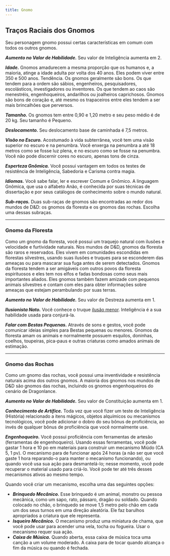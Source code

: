 ```yaml
---
title: Gnomo
---
```


## Traços Raciais dos Gnomos

Seu personagem gnomo possui certas características em comum com todos os outros gnomos.

**_Aumento no Valor de Habilidade._** Seu valor de Inteligência aumenta em 2.

**_Idade._** Gnomos amadurecem a mesma proporção que os humanos e, a maioria, atinge a idade adulta por volta dos 40 anos. Eles podem viver entre 350 e 500 anos. Tendência. Os gnomos geralmente são bons. Os que tendem para a ordem são sábios, engenheiros, pesquisadores, escolásticos, investigadores ou inventores. Os que tendem ao caos são menestréis, engenhoqueiros, andarilhos ou joalheiros caprichosos. Gnomos são bons de coração e, até mesmo os trapaceiros entre eles tendem a ser mais brincalhões que perversos.

**_Tamanho._** Os gnomos tem entre 0,90 e 1,20 metro e seu peso médio é de 20 kg. Seu tamanho é Pequeno.

**_Deslocamento._** Seu deslocamento base de caminhada é 7,5 metros.

**_Visão no Escuro._** Acostumado à vida subterrânea, você tem uma visão superior no escuro e na penumbra. Você enxerga na penumbra a até 18 metros como se fosse luz plena, e no escuro como se fosse na penumbra. Você não pode discernir cores no escuro, apenas tons de cinza.

**_Esperteza Gnômica._** Você possui vantagem em todos os testes de resistência de Inteligência, Sabedoria e Carisma contra magia.

**_Idiomas._** Você sabe falar, ler e escrever Comum e Gnômico. A linguagem Gnômica, que usa o alfabeto Anão, é conhecida por suas técnicas de dissertação e por seus catálogos de conhecimento sobre o mundo natural.

**_Sub-raças._** Duas sub-raças de gnomos são encontradas ao redor dos mundos de D&D: os gnomos da floresta e os gnomos das rochas. Escolha uma dessas subraças.

---

### Gnomo da Floresta

Como um gnomo da floresta, você possui um traquejo natural com ilusões e velocidade e furtividade naturais. Nos mundos de D&D, gnomos da floresta são raros e reservados. Eles vivem em comunidades escondidas em florestas silvestres, usando suas ilusões e truques para se esconderem das ameaças ou para mascarar sua fuga antes de serem detectados. Gnomos da floresta tendem a ser amigáveis com outros povos da floresta espirituosos e eles tem nos elfos e fadas bondosas como seus mais importantes aliados. Eles gnomos também fazem amizade com pequenos animais silvestres e contam com eles para obter informações sobre ameaças que estejam perambulando por suas terras.

**_Aumento no Valor de Habilidade._** Seu valor de Destreza aumenta em 1.

**_Ilusionista Nato._** Você conhece o truque [ilusão menor](/kompendium/dnd5/spells?name=ilusão+menor). Inteligência é a sua habilidade usada para conjurá-la.

**_Falar com Bestas Pequenas._** Através de sons e gestos, você pode comunicar ideias simples para Bestas pequenas ou menores. Gnomos da floresta amam os animais e normalmente possuem esquilos, doninhas, coelhos, toupeiras, pica-paus e outras criaturas como amados animais de estimação.

---

### Gnomo das Rochas

Como um gnomo das rochas, você possui uma inventividade e resistência naturais acima dos outros gnomos. A maioria dos gnomos nos mundos de D&D são gnomos das rochas, incluindo os gnomos engenhoqueiros do cenário de Dragonlance.

**_Aumento no Valor de Habilidade._** Seu valor de Constituição aumenta em 1.

**_Conhecimento de Artífice._** Toda vez que você fizer um teste de Inteligência (História) relacionado a itens mágicos, objetos alquímicos ou mecanismos tecnológicos, você pode adicionar o dobro do seu bônus de proficiência, ao invés de qualquer bônus de proficiência que você normalmente use.

**_Engenhoqueiro._** Você possui proficiência com ferramentas de artesão (ferramentas de engenhoqueiro). Usando essas ferramentas, você pode gastar 1 hora e 10 po em materiais para construir um mecanismo Miúdo (CA 5, 1 pv). O mecanismo para de funcionar após 24 horas (a não ser que você gaste 1 hora reparando-o para manter o mecanismo funcionando), ou quando você usa sua ação para desmantelá-lo; nesse momento, você pode recuperar o material usado para criá-lo. Você pode ter até três desses mecanismos ativos ao mesmo tempo.

Quando você criar um mecanismo, escolha uma das seguintes opções:

- **_Brinquedo Mecânico._** Esse brinquedo é um animal, monstro ou pessoa mecânica, como um sapo, rato, pássaro, dragão ou soldado. Quando colocado no chão, o brinquedo se move 1,5 metro pelo chão em cada um dos seus turnos em uma direção aleatória. Ele faz barulhos apropriados a criatura que ele representa.
- **_Isqueiro Mecânico._** O mecanismo produz uma miniatura de chama, que você pode usar para acender uma vela, tocha ou fogueira. Usar o mecanismo requer sua ação.
- **_Caixa de Música._** Quando aberta, essa caixa de música toca uma canção a um volume moderado. A caixa para de tocar quando alcança o fim da música ou quando é fechada.
